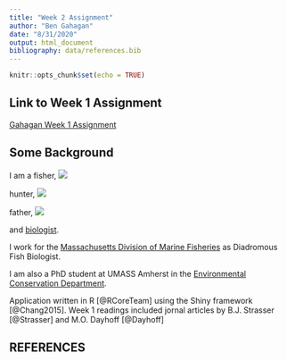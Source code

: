 ```yaml
---
title: "Week 2 Assignment"
author: "Ben Gahagan"
date: "8/31/2020"
output: html_document
bibliography: data/references.bib
---
```


```r
knitr::opts_chunk$set(echo = TRUE)
```



## Link to Week 1 Assignment

[Gahagan Week 1 Assignment](Lab1_BIG.html)


## Some Background

I am a fisher,
![](images/fisher.png)

hunter,
![](images/hunter.jpg)

father,
![](images/father.png)

and [biologist](https://www.researchgate.net/profile/Ben_Gahagan?_iepl%5BgeneralViewId%5D=W6dJU0dqSZ2wvPcHs305pOyyofBSXiOszZ3V&_iepl%5Bcontexts%5D%5B0%5D=searchReact&_iepl%5BviewId%5D=4lGePA89w6cCmn7bOtHLEyIKNGmvHxqjA2Ww&_iepl%5BsearchType%5D=researcher&_iepl%5Bdata%5D%5BcountLessEqual20%5D=1&_iepl%5Bdata%5D%5BinteractedWithPosition1%5D=1&_iepl%5Bdata%5D%5BwithoutEnrichment%5D=1&_iepl%5Bposition%5D=1&_iepl%5BrgKey%5D=AC%3A7189970&_iepl%5BinteractionType%5D=profileView).

I work for the [Massachusetts Division of Marine Fisheries](https://www.mass.gov/orgs/division-of-marine-fisheries) as Diadromous Fish Biologist.

I am also a PhD student at UMASS Amherst in the [Environmental Conservation Department](https://eco.umass.edu/).

Application written in R [@RCoreTeam] using the Shiny framework [@Chang2015].
Week 1 readings included jornal articles by B.J. Strasser [@Strasser] and M.O. Dayhoff [@Dayhoff]

## REFERENCES
